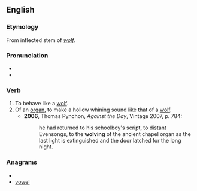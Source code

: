 ==English==

===Etymology===
From inflected stem of ''[[wolf]]''.

===Pronunciation===
* {{IPA|/wʊlv/}}
* {{rhymes|ʊlv}}

===Verb===
{{en-verb|wolv|es}}

# To behave like a [[wolf]].
# Of an [[organ]], to make a hollow whining sound like that of a [[wolf]].
#* '''2006''', Thomas Pynchon, ''Against the Day'', Vintage 2007, p. 784:
#*: he had returned to his schoolboy's script, to distant Evensongs, to the '''wolving''' of the ancient chapel organ as the last light is extinguished and the door latched for the long night.

===Anagrams===
* {{alphagram|elovw}}
* [[vowel#English|vowel]]